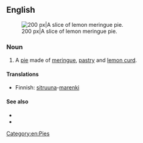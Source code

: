 ==English==

[[Image:NCI Visuals Food Pie.jpg|thumb|right|200 px|A slice of lemon meringue pie.]]

===Noun===
{{en-noun|sg=[[lemon]] [[meringue]] [[pie]]}}

# A [[pie]] made of [[meringue]], [[pastry]] and [[lemon curd]].

====Translations====
{{trans-top|classic type of pie}}
* Finnish: [[sitruuna#Finnish|sitruuna]]-[[marenki#Finnish|marenki]]{{t|fi|piiras}}
{{trans-mid}}
{{trans-bottom}}

====See also====
* {{pedia}}
* {{bookslite|Cookbook:Lemon Meringue Pie|A recipe}}

[[Category:en:Pies]]